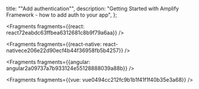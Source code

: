   title: ""Add authentication"",
  description: "Getting Started with Amplify Framework - how to add auth to your app",
};






<Fragments fragments={{react: react72eabdc63ffbea6312681c8b9f79a6aa}} />



<Fragments fragments={{react-native: react-nativece206e22d90ecf4b44f36958fb5b4257}} />



<Fragments fragments={{angular: angular2a09737a7b933124e55128888039a88b}} />



<Fragments fragments={{vue: vue0494cc212fc9b1b1f41f1f40b35e3a68}} />
